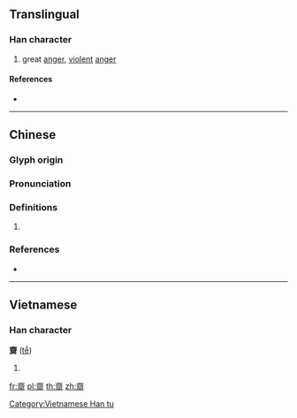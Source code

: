 {{character info/new}}
==Translingual==

===Han character===
{{Han char|rn=210|rad=齊|as=04|sn=18|four=00223|canj=XYXF,YXF}}

# {{defn|Han|sort=齊04}} great [[anger]], [[violent]] [[anger]]

====References====
* {{Han ref|kx=1531.140|dkj=48567|dj=2069.070|hdz=74786.040|uh=9F4C|ud=40780|bh=F1E9|bd=61929}}

----

==Chinese==
{{zh-forms}}

===Glyph origin===
{{Han etym}}

===Pronunciation===
{{zh-pron
|m=jì
|c=zai1
|mc=y
|oc=y
|cat=
}}

===Definitions===
{{zh-hanzi}}

# {{rfdef|zh}}

===References===
* {{R:twedu|B06301}}

----

==Vietnamese==

===Han character===
'''齌''' ([[tễ]])

# {{defn|lang=vi}}

[[Category:Vietnamese Han tu]]

[[fr:齌]]
[[pl:齌]]
[[th:齌]]
[[zh:齌]]